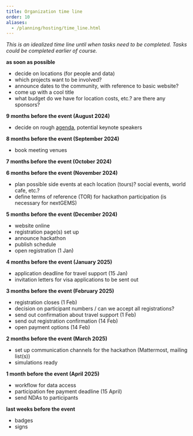 ```yaml
---
title: Organization time line
order: 10
aliases: 
  - /planning/hosting/time_line.html
---
```

*This is an idealized time line until when tasks need to be completed. Tasks could be completed earlier of course.*

<!-- ## Organization time line -->




**as soon as possible**

* decide on locations (for people and data)
* which projects want to be involved?
* announce dates to the community, with reference to basic website?
* come up with a cool title
* what budget do we have for location costs, etc.? are there any sponsors?

**9 months before the event (August 2024)**

* decide on rough [agenda](logistics/agenda_template.qmd), potential keynote speakers

**8 months before the event (September 2024)**

* book meeting venues

**7 months before the event (October 2024)**

**6 months before the event (November 2024)**

* plan possible side events at each location (tours)? social events, world cafe, etc.?
* define terms of reference (TOR) for hackathon participation (is necessary for nextGEMS)

**5 months before the event (December 2024)**

* website online
* registration page(s) set up
* announce hackathon
* publish schedule
* open registration (1 Jan)

**4 months before the event (January 2025)**

* application deadline for travel support (15 Jan)
* invitation letters for visa applications to be sent out

**3 months before the event (February 2025)**

* registration closes (1 Feb)
* decision on participant numbers / can we accept all registrations?
* send out confirmation about travel support (1 Feb)
* send out registration confirmation (14 Feb)
* open payment options (14 Feb)

**2 months before the event (March 2025)**

* set up communication channels for the hackathon (Mattermost, mailing list(s))
* simulations ready

**1 month before the event (April 2025)**

* workflow for data access
* participation fee payment deadline (15 April)
* send NDAs to participants

**last weeks before the event**

* badges
* signs